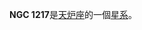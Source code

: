 {{NGCInfoBox|NGCID=NGC 1217|發現者=約翰·弗里德里希·威廉·赫歇爾|發現日期=1835年10月23日|其他編號=ESO 300-10,MCG -7-7-3,AM 0304-391|曆元=J2000.0|赤經=3時6分6秒
|赤緯=-39°2'9"|星座=天炉座|星體=星系|星等=12.4|表面亮度=13.2|藍等=13.3}}

'''NGC 1217'''是[[天炉座|天炉座]]的一個[[星系|星系]]。

{{NGCReference|1217}}
{{Catalogs|NGC=1217}}